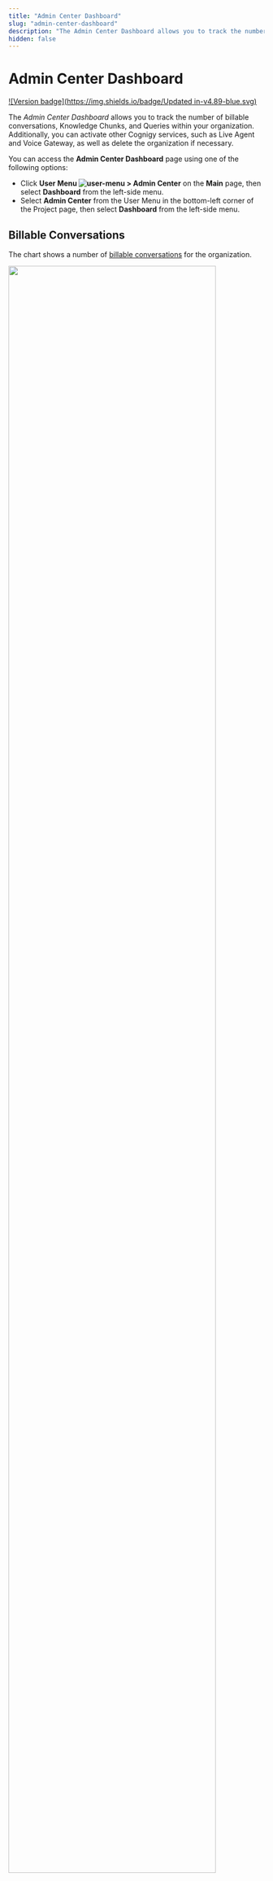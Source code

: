 ```yaml
---
title: "Admin Center Dashboard"
slug: "admin-center-dashboard"
description: "The Admin Center Dashboard allows you to track the number of billable conversations, Knowledge Chunks, and Queries within your organization. Additionally, you can activate other Cognigy services, such as Live Agent and Voice Gateway, as well as delete the organization if necessary."
hidden: false
---
```


# Admin Center Dashboard

[![Version badge](https://img.shields.io/badge/Updated in-v4.89-blue.svg)](../../../../release-notes/4.89.md)

The _Admin Center Dashboard_ allows you to track the number of billable conversations, Knowledge Chunks, and Queries within your organization. Additionally, you can activate other Cognigy services, such as Live Agent and Voice Gateway, as well as delete the organization if necessary.

You can access the **Admin Center Dashboard** page using one of the following options:

- Click **User Menu ![user-menu](../../../../_assets/icons/user-menu.svg) > Admin Center** on the **Main** page, then select **Dashboard** from the left-side menu.
- Select **Admin Center** from the User Menu in the bottom-left corner of the Project page, then select **Dashboard** from the left-side menu.

## Billable Conversations

The chart shows a number of [billable conversations](../../billing.md) for the organization.

<Frame>
  <img class="image-center" src="../../../../../_assets/ai/administer/access/billable-conversations.png" width="90%" />
</Frame>

The Billable Conversations metrics include the following:

1. The number of billable conversations created within the selected time frame.
2. The total number of billable conversations created.

## Knowledge AI

Within each organization, if the Knowledge AI feature is used,
you can view its metrics to monitor the number of Knowledge Queries and Knowledge Chunks.

Knowledge Chunks and Knowledge Queries are billable units.
Tracking the usage of these units helps manage costs effectively
and make informed decisions about resource allocation.

<Frame>
  <img class="image-center" src="../../../../../_assets/ai/administer/access/knowledge-ai.png" width="90%" />
</Frame>

{! _includes/ai/administer/access/knowledge-ai-metrics.md !}

For more information on how to activate Knowledge AI for your organization, read the [Knowledge AI](../../../empower/knowledge-ai/activate.md) documentation.

## Report Filtering

The report can be filtered by year and month using the date filter dropdown lists in the top right of the page.

## Delete an Organization

This feature will delete all the data from your organization.

### Before Deleting an Organization

!!! danger
    There is no way to undo the deletion action. Once you initiate the process, all your data will be permanently deleted.

Before the organization deletion, you need to set up:

- A valid system administrator emails are set in the environment variable `SYS_ADMINISTRATOR_EMAIL` of the `values.yaml` file. For example: `SYS_ADMINISTRATOR_EMAIL: "admin1@domain.com,admin2@domain.com"`. Your administrators will receive a notification at these email addresses regarding the organization deletion request. By following the link provided in the email, the administrators can proceed with the organization deletion.
- The Cognigy.AI [Management UI](../../access/management-ui.md) is installed, and its path set in the environment variable `MANAGEMENTUI_BASE_URL_WITH_PROTOCOL` of the `values.yaml` file. For example: `MANAGEMENTUI_BASE_URL_WITH_PROTOCOL: http://management-ui`.

### Deletion Process for an Organization

This process contains the following steps:

1. A user with the `admin` role (system administrator) will request to delete the organization from the **Admin Center** page. This action will trigger a request to be sent to the system administrator (email set as `SYS_ADMINISTRATOR_EMAIL`) for the next step.

    <Frame>
      <img class="image-center" src="../../../../../_assets/ai/administer/access/delete-organisation-confirm_org_deletion.png" width="100%" />
      <figcaption>Delete Organization</figcaption>
    </Frame>

2. Once the system administrator receives the email, they will be able to click the provided link to the [Management UI](../../access/management-ui.md) with the embedded token to proceed with the deletion. The system administrator will need to have a valid user for the Cognigy Management UI.

    <Frame>
      <img class="image-center" src="../../../../../_assets/ai/administer/access/deleteOrg-request-email.png" width="100%" />
      <figcaption>Organization Deletion Email</figcaption>
    </Frame>

3. After logging in to the Management UI, the system administrator needs to click the **Delete Organisation** button that signifies the point of no return for deleting the entire organization.

    <Frame>
      <img class="image-center" src="../../../../../_assets/ai/administer/access/delete-organisation-delete_org_management_ui.png" width="100%" />
      <figcaption>Delete an Organization in Management UI</figcaption>
    </Frame>

Finally, once the deletion process has been completed,
the system administrator will receive an email notifying that the organization has been completely removed.

<Frame>
  <img class="image-center" src="../../../../../_assets/ai/administer/access/deleteOrg-complete-email.png" width="100%" />
  <figcaption>Delete Organization Completed Email</figcaption>
</Frame>
